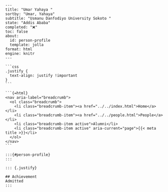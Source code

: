 
    ---
    title: "Umar Yahaya "
    sortby: "Umar, Yahaya"
    subtitle: "Usmanu Danfodiyo University Sokoto "
    state: "Addis Ababa"
    completed: "❌"
    toc: false
    about:
      id: person-profile
      template: jolla
    format: html
    engine: knitr
    ---

    ```css
    .justify {
      text-align: justify !important
    }
    ```

    ```{=html}
    <nav aria-label="breadcrumb">
      <ol class="breadcrumb">
        <li class="breadcrumb-item"><a href="../../index.html">Home</a></li>
        <li class="breadcrumb-item"><a href="../../people.html">People</a></li>
        <li class="breadcrumb-item active">Alumni</li>
        <li class="breadcrumb-item active" aria-current="page">{{< meta title >}}</li>
      </ol>
    </nav>
    ```

    :::{#person-profile}
    :::

    ::: {.justify}

    ## Achievement
    Admitted
    :::
  